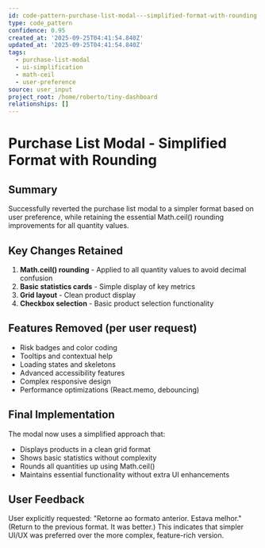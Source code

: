 ```yaml
---
id: code-pattern-purchase-list-modal---simplified-format-with-rounding
type: code_pattern
confidence: 0.95
created_at: '2025-09-25T04:41:54.840Z'
updated_at: '2025-09-25T04:41:54.840Z'
tags:
  - purchase-list-modal
  - ui-simplification
  - math-ceil
  - user-preference
source: user_input
project_root: /home/roberto/tiny-dashboard
relationships: []
---
```


# Purchase List Modal - Simplified Format with Rounding

## Summary

Successfully reverted the purchase list modal to a simpler format based on user preference, while retaining the essential Math.ceil() rounding improvements for all quantity values.

## Key Changes Retained

1. **Math.ceil() rounding** - Applied to all quantity values to avoid decimal confusion
2. **Basic statistics cards** - Simple display of key metrics
3. **Grid layout** - Clean product display
4. **Checkbox selection** - Basic product selection functionality

## Features Removed (per user request)

- Risk badges and color coding
- Tooltips and contextual help
- Loading states and skeletons
- Advanced accessibility features
- Complex responsive design
- Performance optimizations (React.memo, debouncing)

## Final Implementation

The modal now uses a simplified approach that:

- Displays products in a clean grid format
- Shows basic statistics without complexity
- Rounds all quantities up using Math.ceil()
- Maintains essential functionality without extra UI enhancements

## User Feedback

User explicitly requested: "Retorne ao formato anterior. Estava melhor." (Return to the previous format. It was better.)
This indicates that simpler UI/UX was preferred over the more complex, feature-rich version.
